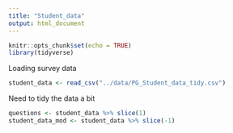 ```yaml
---
title: "Student_data"
output: html_document
---
```


```r
knitr::opts_chunk$set(echo = TRUE)
library(tidyverse)
```

Loading survey data

```r
student_data <- read_csv("../data/PG_Student_data_tidy.csv")
```

Need to tidy the data a bit
```r
questions <- student_data %>% slice(1)
student_data_mod <- student_data %>% slice(-1)
```




